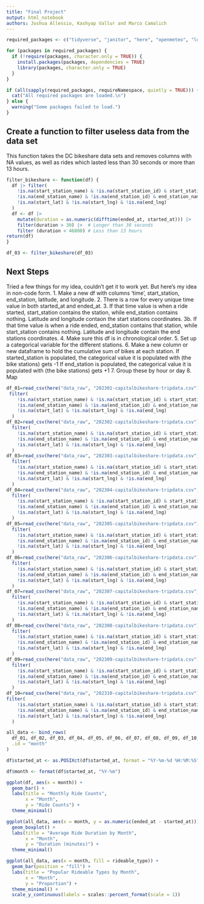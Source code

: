 ```yaml
---
title: "Final Project"
output: html_notebook
authors: Joshua Allessio, Kashyap Vallur and Marco Camalich
---
```

 
```r
required_packages <- c("tidyverse", "janitor", "here", "openmeteo", "lubridate", "forcats", "dplyr")

for (packages in required_packages) {
  if (!require(packages, character.only = TRUE)) {
    install.packages(packages, dependencies = TRUE)
    library(packages, character.only = TRUE)
  }
}

if (all(sapply(required_packages, requireNamespace, quietly = TRUE))) {
  cat("All required packages are loaded.\n")
} else {
  warning("Some packages failed to load.")
}

```

## Create a function to filter useless data from the data set
This function takes the DC bikeshare data sets and removes columns with NA values, as well as rides which lasted
less than 30 seconds or more than 13 hours. 
```r
filter_bikeshare <- function(df) {
  df |> filter(
    !is.na(start_station_name) & !is.na(start_station_id) & start_station_name != "" & start_station_id != "" &
    !is.na(end_station_name) & !is.na(end_station_id) & end_station_name != "" & end_station_id != "" &
    !is.na(start_lat) & !is.na(start_lng) & !is.na(end_lng)    
  )
  df <- df |> 
    mutate(duration = as.numeric(difftime(ended_at, started_at))) |>  
    filter(duration > 30) |>  # Longer than 30 seconds
    filter (duration < 46800) # Less than 13 hours
return(df)
}

df_03 <- filter_bikeshare(df_03)
```


## Next Steps
Tried a few things for my idea, couldn't get it to work yet. But here's my idea in non-code form. 
1. Make a new df with columns 'time', start_station, end_station, latitude, and longitude. 
2. There is a row for every unique time value in both started_at and ended_at. 
3. If that time value is when a ride started, start_station contains the station, while end_station contains nothing.          Latitude and longitude contaon the start stations coordinates. 
3b. If that time value is when a ride ended, end_station contains that station, while start_station contains nothing.          Latitude and longitude contain the end stations coordinates. 
4. Make sure this df is in chronological order. 
5. Set up a categorical variable for the different stations. 
6. Make a new column or new dataframe to hold the cumulative sum of bikes at each station. 
   If started_station is populated, the categorical value it is populated with (the bike stations) gets -1
   If end_station is populated, the categorical value it is populated with (the bike stations) gets +1
7. Group these by hour or day
8. Map

```r
df_01=read_csv(here("data_raw", "202301-capitalbikeshare-tripdata.csv"))%>%
 filter(
    !is.na(start_station_name) & !is.na(start_station_id) & start_station_name != "" & start_station_id != "" &
    !is.na(end_station_name) & !is.na(end_station_id) & end_station_name != "" & end_station_id != "" &
    !is.na(start_lat) & !is.na(start_lng) & !is.na(end_lng)
  )
df_02=read_csv(here("data_raw", "202302-capitalbikeshare-tripdata.csv"))%>%
  filter(
    !is.na(start_station_name) & !is.na(start_station_id) & start_station_name != "" & start_station_id != "" &
    !is.na(end_station_name) & !is.na(end_station_id) & end_station_name != "" & end_station_id != "" &
    !is.na(start_lat) & !is.na(start_lng) & !is.na(end_lng)
  )
df_03=read_csv(here("data_raw", "202303-capitalbikeshare-tripdata.csv"))%>%
  filter(
    !is.na(start_station_name) & !is.na(start_station_id) & start_station_name != "" & start_station_id != "" &
    !is.na(end_station_name) & !is.na(end_station_id) & end_station_name != "" & end_station_id != "" &
    !is.na(start_lat) & !is.na(start_lng) & !is.na(end_lng)
  )
df_04=read_csv(here("data_raw", "202304-capitalbikeshare-tripdata.csv"))%>%
  filter(
    !is.na(start_station_name) & !is.na(start_station_id) & start_station_name != "" & start_station_id != "" &
    !is.na(end_station_name) & !is.na(end_station_id) & end_station_name != "" & end_station_id != "" &
    !is.na(start_lat) & !is.na(start_lng) & !is.na(end_lng)
  )
df_05=read_csv(here("data_raw", "202305-capitalbikeshare-tripdata.csv"))%>%
  filter(
    !is.na(start_station_name) & !is.na(start_station_id) & start_station_name != "" & start_station_id != "" &
    !is.na(end_station_name) & !is.na(end_station_id) & end_station_name != "" & end_station_id != "" &
    !is.na(start_lat) & !is.na(start_lng) & !is.na(end_lng)
  )
df_06=read_csv(here("data_raw", "202306-capitalbikeshare-tripdata.csv"))%>%
  filter(
    !is.na(start_station_name) & !is.na(start_station_id) & start_station_name != "" & start_station_id != "" &
    !is.na(end_station_name) & !is.na(end_station_id) & end_station_name != "" & end_station_id != "" &
    !is.na(start_lat) & !is.na(start_lng) & !is.na(end_lng)
  )
df_07=read_csv(here("data_raw", "202307-capitalbikeshare-tripdata.csv"))%>%
  filter(
    !is.na(start_station_name) & !is.na(start_station_id) & start_station_name != "" & start_station_id != "" &
    !is.na(end_station_name) & !is.na(end_station_id) & end_station_name != "" & end_station_id != "" &
    !is.na(start_lat) & !is.na(start_lng) & !is.na(end_lng)
  )
df_08=read_csv(here("data_raw", "202308-capitalbikeshare-tripdata.csv"))%>%
  filter(
    !is.na(start_station_name) & !is.na(start_station_id) & start_station_name != "" & start_station_id != "" &
    !is.na(end_station_name) & !is.na(end_station_id) & end_station_name != "" & end_station_id != "" &
    !is.na(start_lat) & !is.na(start_lng) & !is.na(end_lng)
  )
df_09=read_csv(here("data_raw", "202309-capitalbikeshare-tripdata.csv"))%>%
  filter(
    !is.na(start_station_name) & !is.na(start_station_id) & start_station_name != "" & start_station_id != "" &
    !is.na(end_station_name) & !is.na(end_station_id) & end_station_name != "" & end_station_id != "" &
    !is.na(start_lat) & !is.na(start_lng) & !is.na(end_lng)
  )
df_10=read_csv(here("data_raw", "202310-capitalbikeshare-tripdata.csv"))%>%
filter(
    !is.na(start_station_name) & !is.na(start_station_id) & start_station_name != "" & start_station_id != "" &
    !is.na(end_station_name) & !is.na(end_station_id) & end_station_name != "" & end_station_id != "" &
    !is.na(start_lat) & !is.na(start_lng) & !is.na(end_lng)
  )
```
```r
all_data <- bind_rows(
  df_01, df_02, df_03, df_04, df_05, df_06, df_07, df_08, df_09, df_10,
  .id = "month"
)

df$started_at <- as.POSIXct(df$started_at, format = "%Y-%m-%d %H:%M:%S")

df$month <- format(df$started_at, "%Y-%m")

ggplot(df, aes(x = month)) +
  geom_bar() +
  labs(title = "Monthly Ride Counts",
       x = "Month",
       y = "Ride Counts") +
  theme_minimal()

```
```r
ggplot(all_data, aes(x = month, y = as.numeric(ended_at - started_at))) +
  geom_boxplot() +
  labs(title = "Average Ride Duration by Month",
       x = "Month",
       y = "Duration (minutes)") +
  theme_minimal()
```
```r
ggplot(all_data, aes(x = month, fill = rideable_type)) +
  geom_bar(position = "fill") +
  labs(title = "Popular Rideable Types by Month",
       x = "Month",
       y = "Proportion") +
  theme_minimal() +
  scale_y_continuous(labels = scales::percent_format(scale = 1))
```

